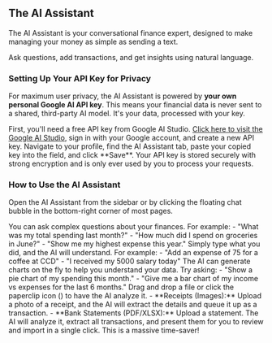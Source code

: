 <a id="ai-assistant"></a>
## <Icon name="sparkles" /> The AI Assistant

The AI Assistant is your conversational finance expert, designed to make managing your money as simple as sending a text.

<FeatureLink href="/ai-chat" title="Go to the AI Assistant" icon="bot">
  Ask questions, add transactions, and get insights using natural language.
</FeatureLink>

<a id="ai-assistant-setup"></a>
### Setting Up Your API Key for Privacy

For maximum user privacy, the AI Assistant is powered by **your own personal Google AI API key**. This means your financial data is never sent to a shared, third-party AI model. It's your data, processed with your key.

<Step number={1} title="Get Your Google AI Key">
  First, you'll need a free API key from Google AI Studio.
  <a href="https://aistudio.google.com/app/apikey" target="_blank" rel="noopener noreferrer" className="text-primary font-medium underline underline-offset-4">Click here to visit the Google AI Studio</a>, sign in with your Google account, and create a new API key.
</Step>

<Step number={2} title="Save Your Key in Expense Pro">
  Navigate to your profile, find the AI Assistant tab, paste your copied key into the field, and click **Save**.
  <FeatureLink href="/profile" title="Go to Profile Settings" icon="user" />
</Step>

<Alert>
  Your API key is stored securely with strong encryption and is only ever used by you to process your requests.
</Alert>

<a id="ai-assistant-usage"></a>
### How to Use the AI Assistant

Open the AI Assistant from the sidebar or by clicking the floating chat bubble in the bottom-right corner of most pages.

<Step number={1} title="Ask Questions in Plain English">
  You can ask complex questions about your finances. For example:
  - "What was my total spending last month?"
  - "How much did I spend on groceries in June?"
  - "Show me my highest expense this year."
</Step>

<Step number={2} title="Add Transactions with Your Voice (or Keyboard)">
  Simply type what you did, and the AI will understand. For example:
  - "Add an expense of 75 for a coffee at CCD"
  - "I received my 5000 salary today"
</Step>

<Step number={3} title="Request Data Visualizations">
  The AI can generate charts on the fly to help you understand your data. Try asking:
  - "Show a pie chart of my spending this month."
  - "Give me a bar chart of my income vs expenses for the last 6 months."
</Step>

<Alert variant="success" title="Power Feature: File Uploads">
  Drag and drop a file or click the paperclip icon (<Icon name="paperclip" className="inline h-4 w-4" />) to have the AI analyze it.
  - **Receipts (Images):** Upload a photo of a receipt, and the AI will extract the details and queue it up as a transaction.
  - **Bank Statements (PDF/XLSX):** Upload a statement. The AI will analyze it, extract all transactions, and present them for you to review and import in a single click. This is a massive time-saver!
</Alert>
